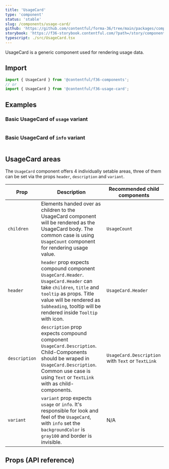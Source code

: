 ```yaml
---
title: 'UsageCard'
type: 'component'
status: 'stable'
slug: /components/usage-card/
github: 'https://github.com/contentful/forma-36/tree/main/packages/components/usage-card'
storybook: 'https://f36-storybook.contentful.com/?path=/story/components-usagecard--default'
typescript: ./src/UsageCard.tsx
---
```


UsageCard is a generic component used for rendering usage data.

## Import

```jsx static=true
import { UsageCard } from '@contentful/f36-components';
// or
import { UsageCard } from '@contentful/f36-usage-card';
```

## Examples

### Basic UsageCard of `usage` variant

```jsx file=./examples/UsageCardUsageExample.tsx

```

### Basic UsageCard of `info` variant

```jsx file=./examples/UsageCardInfoExample.tsx

```

## UsageCard areas

The `UsageCard` component offers 4 individually setable areas, three of them can be set via the props `header`, `description` and `variant`.

| Prop          | Description                                                                                                                                                                                                                             | Recommended child components                      |
| ------------- | --------------------------------------------------------------------------------------------------------------------------------------------------------------------------------------------------------------------------------------- | ------------------------------------------------- |
| `children`    | Elements handed over as children to the UsageCard component will be rendered as the UsageCard body. The common case is using `UsageCount` component for rendering usage value.                                                          | `UsageCount`                                      |
| `header`      | `header` prop expects compound component `UsageCard.Header`. `UsageCard.Header` can take `children`, `title` and `tooltip` as props. Title value will be rendered as `Subheading`, tooltip will be rendered inside `Tooltip` with icon. | `UsageCard.Header`                                |
| `description` | `description` prop expects compound component `UsageCard.Description`. Child-Components should be wraped in `UsageCard.Description`. Common use case is using `Text` or `TextLink` with as child-components.                            | `UsageCard.Description` with `Text` or `TextLink` |
| `variant`     | `variant` prop expects `usage` or `info`. It's responsible for look and feel of the `UsageCard`, with `info` set the `backgroundColor` is `gray100` and border is invisible.                                                            | N/A                                               |

## Props (API reference)

<PropsTable of="UsageCard" />
